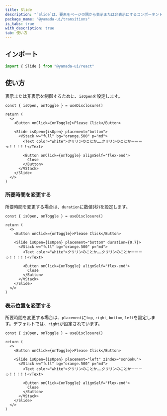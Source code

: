 ```yaml
---
title: Slide
description: "`Slide`は、要素をページの隅から表示または非表示にするコンポーネントです。"
package_name: "@yamada-ui/transitions"
is_tabs: true
with_description: true
tab: 使い方
---
```


## インポート

```ts
import { Slide } from "@yamada-ui/react"
```

## 使い方

表示または非表示を制御するために、`isOpen`を設定します。

```tsx functional=true
const { isOpen, onToggle } = useDisclosure()

return (
  <>
    <Button onClick={onToggle}>Please Click</Button>

    <Slide isOpen={isOpen} placement="bottom">
      <VStack w="full" bg="orange.500" p="md">
        <Text color="white">クリリンのことか……クリリンのことかーーーっ！！！！！</Text>

        <Button onClick={onToggle} alignSelf="flex-end">
          Close
        </Button>
      </VStack>
    </Slide>
  </>
)
```

### 所要時間を変更する

所要時間を変更する場合は、`duration`に数値(秒)を設定します。

```tsx functional=true
const { isOpen, onToggle } = useDisclosure()

return (
  <>
    <Button onClick={onToggle}>Please Click</Button>

    <Slide isOpen={isOpen} placement="bottom" duration={0.7}>
      <VStack w="full" bg="orange.500" p="md">
        <Text color="white">クリリンのことか……クリリンのことかーーーっ！！！！！</Text>

        <Button onClick={onToggle} alignSelf="flex-end">
          Close
        </Button>
      </VStack>
    </Slide>
  </>
)
```

### 表示位置を変更する

所要時間を変更する場合は、`placement`に`top`, `right`, `bottom`, `left`を設定します。デフォルトでは、`right`が設定されています。

```tsx functional=true
const { isOpen, onToggle } = useDisclosure()

return (
  <>
    <Button onClick={onToggle}>Please Click</Button>

    <Slide isOpen={isOpen} placement="left" zIndex="sonGoku">
      <VStack w="full" bg="orange.500" p="md">
        <Text color="white">クリリンのことか……クリリンのことかーーーっ！！！！！</Text>

        <Button onClick={onToggle} alignSelf="flex-end">
          Close
        </Button>
      </VStack>
    </Slide>
  </>
)
```
